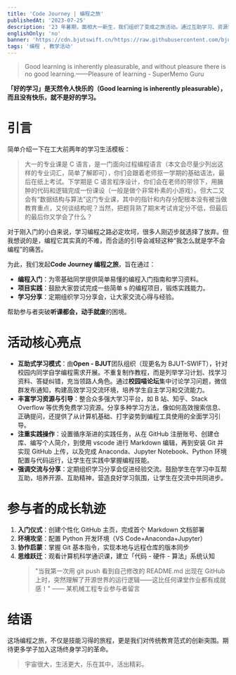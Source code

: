 ```yaml
---
title: 'Code Journey | 编程之旅'
publishedAt: '2023-07-25'
description: '23 年暑期，面相大一新生，我们组织了变成之旅活动。通过互助学习、资源整合与渐进实践，帮助编程初学者跨越理论到实践的鸿沟，培养自主学习及协作能力，带领他们走上编程之旅。'
englishOnly: 'no'
banner: 'https://cdn.bjutswift.cn/https://raw.githubusercontent.com/bjut-swift/swift-image-hosting/main/swift-nest/blog/2023-code-journy/code%20journey%20banner.png'
tags: '编程 , 教学活动'
---
```


> Good learning is inherently pleasurable, and without pleasure there is no good learning.——Pleasure of learning - SuperMemo Guru

**「好的学习」是天然令人快乐的（Good learning is inherently pleasurable），而且没有快乐，就不是好的学习。**

# 引言

简单介绍一下在工大前两年的学习生活模板：

> 大一的专业课是 C 语言，是一门面向过程编程语言（本文会尽量少列出这样的专业词汇，简单了解即可），你们会跟着老师抠一学期的基础语法，最后在纸上考试。下学期是 C 语言程序设计，你们会在老师的带领下，用臃肿的代码和逻辑完成一份课设（一般是做个非常朴素的小游戏）。但大二又会有“数据结构与算法”这门专业课，其中的指针和内存分配根本没有被当做教育重点，又何谈结构呢？当然，把题背熟了期末考试肯定分不低，但最后的最后你又学会了什么？

对于刚入门的小白来说，学习编程之路必定坎坷，很多人刚迈步就选择了放弃。但我想说的是，编程它其实真的不难，而合适的引导会减轻这种“我怎么就是学不会编程”的痛苦。

为此，我们发起**Code Journey 编程之旅**，旨在通过：

- **编程入门**：为零基础同学提供简单易懂的编程入门指南和学习资料。
- **项目实践**：鼓励大家尝试完成一些简单 s 的编程项目，锻炼实践能力。
- **学习分享**：定期组织学习分享会，让大家交流心得与经验。

帮助参与者突破**听课都会，动手就废**的困境。

# 活动核心亮点

- **互助式学习模式**：由**Open - BJUT**团队组织（现更名为 BJUT-SWIFT），针对校园内同学自学编程需求开展。不重复制作教程，而是列举学习计划、找学习资料、答疑纠错，充当领路人角色。通过**校园喵论坛**集中讨论学习问题，微信群发布通知，构建高效学习交流环境，培养学生自主学习和交流能力。
- **丰富学习资源与引导**：整合众多强大学习平台，如 B 站、知乎、Stack Overflow 等优秀免费学习资源。分享多种学习方法，像如何高效搜索信息、正确提问，还提供了从计算机基础、打字姿势到编程工具使用的全面学习引导。
- **注重实践操作**：设置循序渐进的实践任务，从在 GitHub 注册账号、创建仓库、编写个人简介，到使用 vscode 进行 Markdown 编辑，再到安装 Git 并实现 GitHub 上传，以及完成 Anaconda、Jupyter Notebook、Python 环境配置与代码运行，让学生在实践中掌握编程技能。
- **强调交流与分享**：定期组织学习分享会促进经验交流。鼓励学生在学习中互帮互助，培养开源、互助精神，营造良好学习氛围，让学生在交流中共同进步。

# 参与者的成长轨迹

1. **入门仪式**：创建个性化 GitHub 主页，完成首个 Markdown 文档部署
2. **环境攻坚**：配置 Python 开发环境（VS Code+Anaconda+Jupyter）
3. **协作启蒙**：掌握 Git 基本指令，实现本地与远程仓库的版本同步
4. **思维跃迁**：观看计算机科学通识课，建立「代码 - 硬件 - 算法」系统认知
   > "当我第一次用 git push 看到自己修改的 README.md 出现在 GitHub 上时，突然理解了开源世界的运行逻辑——这比任何课堂作业都有成就感！"
   > —— 某机械工程专业参与者留言

# 结语

这场编程之旅，不仅是技能习得的旅程，更是我们对传统教育范式的创新突围。期待更多学子加入这场终身学习的革命。

> 宇宙很大，生活更大，乐在其中，活出精彩。
